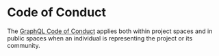 # Code of Conduct

The [GraphQL Code of Conduct](/codeofconduct/) applies both within project spaces and in public spaces when an individual is representing the project or its community.
